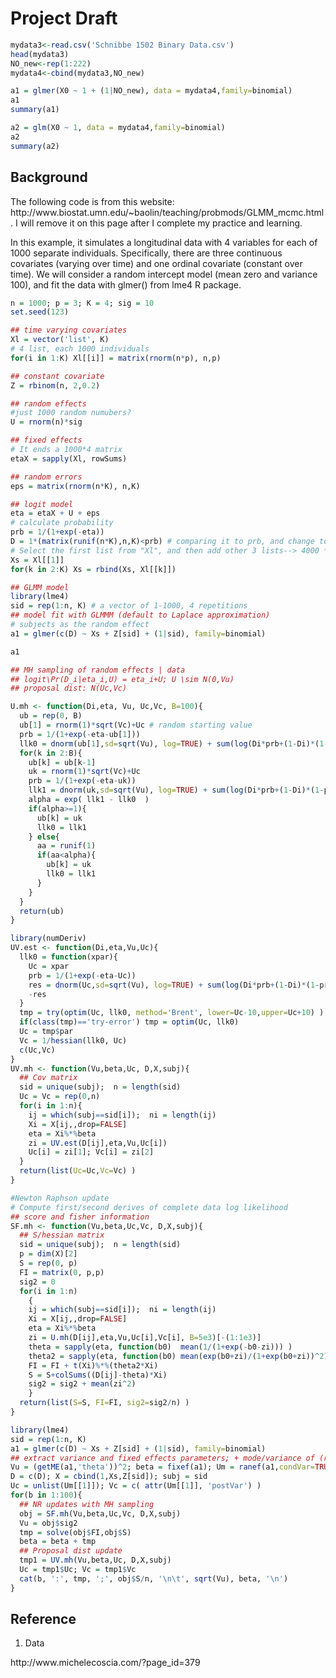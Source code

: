 # Project Draft

```R
mydata3<-read.csv('Schnibbe 1502 Binary Data.csv')
head(mydata3)
NO_new<-rep(1:222)
mydata4<-cbind(mydata3,NO_new)

a1 = glmer(X0 ~ 1 + (1|NO_new), data = mydata4,family=binomial)
a1
summary(a1)

a2 = glm(X0 ~ 1, data = mydata4,family=binomial)
a2
summary(a2)


```

## Background

The following code is from this website: http://www.biostat.umn.edu/~baolin/teaching/probmods/GLMM_mcmc.html. I will remove it on this page after I complete my practice and learning. 



In this example, it simulates a longitudinal data with 4 variables for each of 1000 separate individuals. Specifically, there are three continuous covariates (varying over time) and one ordinal covariate (constant over time). We will consider a random intercept model (mean zero and variance 100), and fit the data with glmer() from lme4 R package.

```R

n = 1000; p = 3; K = 4; sig = 10
set.seed(123)

## time varying covariates
Xl = vector('list', K)
# 4 list, each 1000 individuals
for(i in 1:K) Xl[[i]] = matrix(rnorm(n*p), n,p)

## constant covariate
Z = rbinom(n, 2,0.2)

## random effects
#just 1000 random numubers?
U = rnorm(n)*sig

## fixed effects
# It ends a 1000*4 matrix
etaX = sapply(Xl, rowSums)

## random errors
eps = matrix(rnorm(n*K), n,K)

## logit model
eta = etaX + U + eps
# calculate probability
prb = 1/(1+exp(-eta))
D = 1*(matrix(runif(n*K),n,K)<prb) # comparing it to prb, and change to 1 and 0; 1000*4
# Select the first list from "Xl", and then add other 3 lists--> 4000 * 3
Xs = Xl[[1]]
for(k in 2:K) Xs = rbind(Xs, Xl[[k]])

## GLMM model
library(lme4)
sid = rep(1:n, K) # a vector of 1-1000, 4 repetitions
## model fit with GLMMM (default to Laplace approximation)
# subjects as the random effect
a1 = glmer(c(D) ~ Xs + Z[sid] + (1|sid), family=binomial)

a1

```

```R
## MH sampling of random effects | data
## logit\Pr(D_i|eta_i,U) = eta_i+U; U \sim N(0,Vu)
## proposal dist: N(Uc,Vc)

U.mh <- function(Di,eta, Vu, Uc,Vc, B=100){
  ub = rep(0, B)
  ub[1] = rnorm(1)*sqrt(Vc)+Uc # random starting value
  prb = 1/(1+exp(-eta-ub[1]))
  llk0 = dnorm(ub[1],sd=sqrt(Vu), log=TRUE) + sum(log(Di*prb+(1-Di)*(1-prb))) - dnorm(ub[1],Uc,sqrt(Vc), log=TRUE) # likelihood function? 
  for(k in 2:B){
    ub[k] = ub[k-1]
    uk = rnorm(1)*sqrt(Vc)+Uc
    prb = 1/(1+exp(-eta-uk))
    llk1 = dnorm(uk,sd=sqrt(Vu), log=TRUE) + sum(log(Di*prb+(1-Di)*(1-prb))) - dnorm(uk,Uc,sqrt(Vc), log=TRUE)
    alpha = exp( llk1 - llk0  )
    if(alpha>=1){
      ub[k] = uk
      llk0 = llk1
    } else{
      aa = runif(1)
      if(aa<alpha){
        ub[k] = uk
        llk0 = llk1
      }
    }
  }
  return(ub)
}

library(numDeriv)
UV.est <- function(Di,eta,Vu,Uc){
  llk0 = function(xpar){
    Uc = xpar
    prb = 1/(1+exp(-eta-Uc))
    res = dnorm(Uc,sd=sqrt(Vu), log=TRUE) + sum(log(Di*prb+(1-Di)*(1-prb)))
    -res
  }
  tmp = try(optim(Uc, llk0, method='Brent', lower=Uc-10,upper=Uc+10) )
  if(class(tmp)=='try-error') tmp = optim(Uc, llk0)
  Uc = tmp$par
  Vc = 1/hessian(llk0, Uc)
  c(Uc,Vc)
}
UV.mh <- function(Vu,beta,Uc, D,X,subj){
  ## Cov matrix
  sid = unique(subj);  n = length(sid)
  Uc = Vc = rep(0,n)
  for(i in 1:n){
    ij = which(subj==sid[i]);  ni = length(ij)
    Xi = X[ij,,drop=FALSE]
    eta = Xi%*%beta
    zi = UV.est(D[ij],eta,Vu,Uc[i])
    Uc[i] = zi[1]; Vc[i] = zi[2]
  }
  return(list(Uc=Uc,Vc=Vc) )
}

#Newton Raphson update
# Compute first/second derives of complete data log likelihood
## score and fisher information
SF.mh <- function(Vu,beta,Uc,Vc, D,X,subj){
  ## S/hessian matrix
  sid = unique(subj);  n = length(sid)
  p = dim(X)[2]
  S = rep(0, p)
  FI = matrix(0, p,p)
  sig2 = 0
  for(i in 1:n)
    {
    ij = which(subj==sid[i]);  ni = length(ij)
    Xi = X[ij,,drop=FALSE]
    eta = Xi%*%beta
    zi = U.mh(D[ij],eta,Vu,Uc[i],Vc[i], B=5e3)[-(1:1e3)]
    theta = sapply(eta, function(b0)  mean(1/(1+exp(-b0-zi))) )
    theta2 = sapply(eta, function(b0) mean(exp(b0+zi)/(1+exp(b0+zi))^2) )
    FI = FI + t(Xi)%*%(theta2*Xi)
    S = S+colSums((D[ij]-theta)*Xi)
    sig2 = sig2 + mean(zi^2)
    }
  return(list(S=S, FI=FI, sig2=sig2/n) )
}

library(lme4)
sid = rep(1:n, K)
a1 = glmer(c(D) ~ Xs + Z[sid] + (1|sid), family=binomial)
## extract variance and fixed effects parameters; + mode/variance of (random effects|data)
Vu = (getME(a1,'theta'))^2; beta = fixef(a1); Um = ranef(a1,condVar=TRUE)
D = c(D); X = cbind(1,Xs,Z[sid]); subj = sid
Uc = unlist(Um[[1]]); Vc = c( attr(Um[[1]], 'postVar') )
for(b in 1:100){
  ## NR updates with MH sampling
  obj = SF.mh(Vu,beta,Uc,Vc, D,X,subj)
  Vu = obj$sig2
  tmp = solve(obj$FI,obj$S)
  beta = beta + tmp
  ## Proposal dist update
  tmp1 = UV.mh(Vu,beta,Uc, D,X,subj)
  Uc = tmp1$Uc; Vc = tmp1$Vc
  cat(b, ':', tmp, ';', obj$S/n, '\n\t', sqrt(Vu), beta, '\n')
}
```





## Reference

1. Data

http://www.michelecoscia.com/?page_id=379
